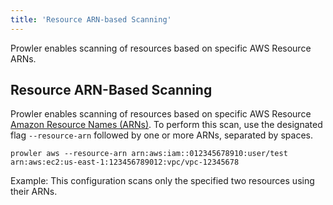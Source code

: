 ```yaml
---
title: 'Resource ARN-based Scanning'
---
```


Prowler enables scanning of resources based on specific AWS Resource ARNs.

## Resource ARN-Based Scanning

Prowler enables scanning of resources based on specific AWS Resource [Amazon Resource Names (ARNs)](https://docs.aws.amazon.com/general/latest/gr/aws-arns-and-namespaces.html). To perform this scan, use the designated flag `--resource-arn` followed by one or more ARNs, separated by spaces.

```
prowler aws --resource-arn arn:aws:iam::012345678910:user/test arn:aws:ec2:us-east-1:123456789012:vpc/vpc-12345678
```

Example: This configuration scans only the specified two resources using their ARNs.
